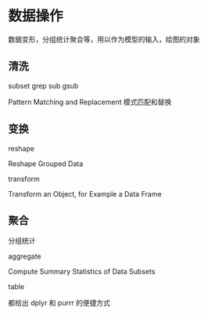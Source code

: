 # 数据操作 {#data-manipulation}

数据变形，分组统计聚合等，用以作为模型的输入，绘图的对象

## 清洗 {#clean}

subset
grep
sub gsub

Pattern Matching and Replacement 模式匹配和替换

## 变换 {#reshape}

reshape 

Reshape Grouped Data

transform

Transform an Object, for Example a Data Frame

## 聚合 {#aggregate}

分组统计

aggregate

Compute Summary Statistics of Data Subsets

table

都给出 dplyr 和 purrr 的便捷方式
